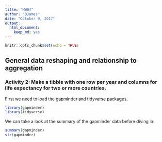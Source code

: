 ```yaml
---
title: "HW04"
author: "DJames"
date: "October 9, 2017"
output: 
  html_document: 
    keep_md: yes
---
```


```r
knitr::opts_chunk$set(echo = TRUE)
```

## General data reshaping and relationship to aggregation

### Activity 2: Make a tibble with one row per year and columns for life expectancy for two or more countries.

First we need to load the gapminder and tidyverse packages.
```r
library(gapminder)
library(tidyverse)
```

We can take a look at the summary of the gapminder data before diving in:
```r
summary(gapminder)
str(gapminder)
```

